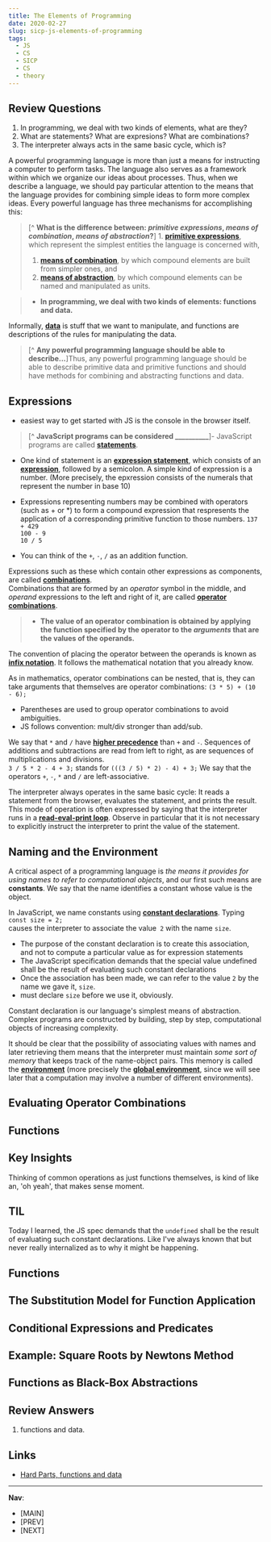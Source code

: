 ```yaml
---
title: The Elements of Programming
date: 2020-02-27
slug: sicp-js-elements-of-programming
tags:
  - JS
  - CS
  - SICP
  - CS
  - theory
---
```

## Review Questions
1. In programming, we deal with two kinds of elements, what are they?
1. What are statements? What are expresions? What are combinations?
1. The interpreter always acts in the same basic cycle, which is?

A powerful programming language is more than just a means for instructing a computer to perform tasks. The language also serves as a framework within which we organize our ideas about processes. Thus, when we describe a language, we should pay particular attention to the means that the language provides for combining simple ideas to form more complex ideas. Every powerful language has three mechanisms for accomplishing this:

 >[^ **What is the difference between: _primitive expressions_, _means of combination_, _means of abstraction_?**] 1. [**primitive expressions**](), which represent the simplest entities the language is concerned with,
 > 1. [**means of combination**](), by which compound elements are built from simpler ones, and
 > 1. [**means of abstraction**](), by which compound elements can be named and manipulated as units.

 >* **In programming, we deal with two kinds of elements: functions and data.**
 
 Informally, [**data**]() is stuff that we want to manipulate, and functions are descriptions of the rules for manipulating the data. 
 
 >[^ **Any powerful programming language should be able to describe...**]Thus, any powerful programming language should be able to describe primitive data and primitive functions and should have methods for combining and abstracting functions and data.

## Expressions
- easiest way to get started with JS is the console in the browser itself.
> [^ **JavaScript programs can be considered __________**]- JavaScript programs are called [**statements**]().

- One kind of statement is an [**expression statement**](), which consists of an [**expression**](), followed by a semicolon. A simple kind of expression is a number. (More precisely, the epxression consists of  the numerals that represent the number in base 10)

- Expressions representing numbers may be combined with operators (such as + or *) to form a compound expression that respresents the application of a corresponding primitive function to those numbers.
`137 + 429`  
`100 - 9`  
`10 / 5`  
- You can think of the `+`, `-`, `/` as an addition function.

Expressions such as these which contain other expressions as components, are called [**combinations**]().  
Combinations that are formed by an *operator* symbol in the middle, and *operand* expressions to the left and right of it, are called [**operator combinations**](). 

>* **The value of an operator combination is obtained by applying the function specified by the operator to the *arguments* that are the values of the operands.**

The convention of placing the operator between the operands is known as [**infix notation**](). It follows the mathematical notation that you already know.

As in mathematics, operator combinations can be nested, that is, they can take arguments that themselves are operator combinations:
`(3 * 5) + (10 - 6);`

- Parentheses are used to group operator combinations to avoid ambiguities.
- JS follows convention: mult/div stronger than add/sub.

We say that `*` and `/` have [**higher precedence**]() than `+` and `-`. Sequences of additions and subtractions are read from left to right, as are sequences of multiplications and divisions.  
`3 / 5 * 2 - 4 + 3;`
stands for
`(((3 / 5) * 2) - 4) + 3;`
We say that the operators `+`, `-`, `*` and `/` are left-associative.

The interpreter always operates in the same basic cycle: It reads a statement from the browser, evaluates the statement, and prints the result. This mode of operation is often expressed by saying that the interpreter runs in a [**read-eval-print loop**](). Observe in particular that it is not necessary to explicitly instruct the interpreter to print the value of the statement.

## Naming and the Environment
A critical aspect of a programming language is *the means it provides for using names to refer to computational objects*, and our first such means are **constants**. We say that the name identifies a constant whose value is the object.

In JavaScript, we name constants using [**constant declarations**](). Typing
`const size = 2;`  
causes the interpreter to associate the value` 2` with the name `size`.  
- The purpose of the constant declaration is to create this association, and not to compute a particular value as for expression statements
- The JavaScript specification demands that the special value undefined shall be the result of evaluating such constant declarations
- Once the association has been made, we can refer to the value `2` by the name we gave it, `size`.
- must declare `size` before we use it, obviously.

Constant declaration is our language's simplest means of abstraction. Complex programs are constructed by building, step by step, computational objects of increasing complexity.

It should be clear that the possibility of associating values with names and later retrieving them means that the interpreter must maintain *some sort of memory* that keeps track of the name-object pairs. This memory is called the [**environment**]() (more precisely the [**global environment**](), since we will see later that a computation may involve a number of different environments).

## Evaluating Operator Combinations
## Functions

## Key Insights
Thinking of common operations as just functions themselves, is kind of like an, 'oh yeah', that makes sense moment.

## TIL 
Today I learned, the JS spec demands that the `undefined` shall be the result of evaluating such constant declarations. Like I've always known that but never really internalized as to why it might be happening. 


## Functions
## The Substitution Model for Function Application
## Conditional Expressions and Predicates
## Example: Square Roots by Newtons Method 
## Functions as Black-Box Abstractions



## Review Answers
1. functions and data.


## Links
- [Hard Parts, functions and data](/hardparts-js-v2-javascript-principles)
-----
**Nav**: 
- [MAIN]
- [PREV]
- [NEXT]